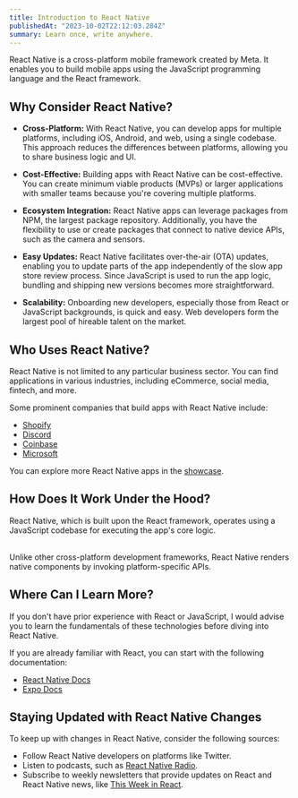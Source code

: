 ```yaml
---
title: Introduction to React Native
publishedAt: "2023-10-02T22:12:03.284Z"
summary: Learn once, write anywhere.
---
```


React Native is a cross-platform mobile framework created by Meta. It enables you to build mobile apps using the JavaScript programming language and the React framework.

## Why Consider React Native?

- **Cross-Platform:** With React Native, you can develop apps for multiple platforms, including iOS, Android, and web, using a single codebase. This approach reduces the differences between platforms, allowing you to share business logic and UI.

- **Cost-Effective:** Building apps with React Native can be cost-effective. You can create minimum viable products (MVPs) or larger applications with smaller teams because you're covering multiple platforms.

- **Ecosystem Integration:** React Native apps can leverage packages from NPM, the largest package repository. Additionally, you have the flexibility to use or create packages that connect to native device APIs, such as the camera and sensors.

- **Easy Updates:** React Native facilitates over-the-air (OTA) updates, enabling you to update parts of the app independently of the slow app store review process. Since JavaScript is used to run the app logic, bundling and shipping new versions becomes more straightforward.

- **Scalability:** Onboarding new developers, especially those from React or JavaScript backgrounds, is quick and easy. Web developers form the largest pool of hireable talent on the market.

## Who Uses React Native?

React Native is not limited to any particular business sector. You can find applications in various industries, including eCommerce, social media, fintech, and more.

Some prominent companies that build apps with React Native include:

- [Shopify](https://shopify.engineering/migrating-our-largest-mobile-app-to-react-native)
- [Discord](https://discord.com/blog/android-react-native-framework-update)
- [Coinbase](https://www.coinbase.com/blog/announcing-coinbases-successful-transition-to-react-native)
- [Microsoft](https://devblogs.microsoft.com/react-native/)

You can explore more React Native apps in the [showcase](https://reactnative.dev/showcase).

## How Does It Work Under the Hood?

<Callout emoji="🔎">

React Native, which is built upon the React framework, operates using a JavaScript codebase for executing the app's core logic. <br /><br />

Unlike other cross-platform development frameworks, React Native renders native components by invoking platform-specific APIs.

</Callout>

## Where Can I Learn More?

If you don't have prior experience with React or JavaScript, I would advise you to learn the fundamentals of these technologies before diving into React Native.

If you are already familiar with React, you can start with the following documentation:

- [React Native Docs](https://reactnative.dev/)
- [Expo Docs](https://docs.expo.dev/)

## Staying Updated with React Native Changes

To keep up with changes in React Native, consider the following sources:

- Follow React Native developers on platforms like Twitter.
- Listen to podcasts, such as [React Native Radio](https://reactnativeradio.com/).
- Subscribe to weekly newsletters that provide updates on React and React Native news, like [This Week in React](https://thisweekinreact.com/).
